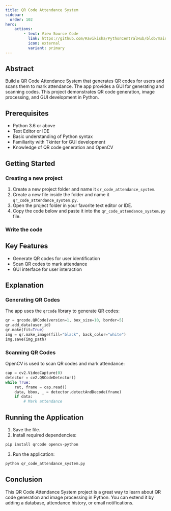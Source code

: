 ```yaml
---
title: QR Code Attendance System
sidebar:
  order: 102
hero:
    actions:
        - text: View Source Code
          link: https://github.com/Ravikisha/PythonCentralHub/blob/main/projects/intermediate/qr_code_attendance_system.py
          icon: external
          variant: primary
---
```


## Abstract

Build a QR Code Attendance System that generates QR codes for users and scans them to mark attendance. The app provides a GUI for generating and scanning codes. This project demonstrates QR code generation, image processing, and GUI development in Python.

## Prerequisites
- Python 3.6 or above
- Text Editor or IDE
- Basic understanding of Python syntax
- Familiarity with Tkinter for GUI development
- Knowledge of QR code generation and OpenCV

## Getting Started
### Creating a new project
1. Create a new project folder and name it `qr_code_attendance_system`.
2. Create a new file inside the folder and name it `qr_code_attendance_system.py`.
3. Open the project folder in your favorite text editor or IDE.
4. Copy the code below and paste it into the `qr_code_attendance_system.py` file.

### Write the code
<FileCode file="projects/intermediate/qr_code_attendance_system.py" lang="python" title="qr_code_attendance_system.py" showLineNumbers={1} />

## Key Features
- Generate QR codes for user identification
- Scan QR codes to mark attendance
- GUI interface for user interaction

## Explanation

### Generating QR Codes
The app uses the `qrcode` library to generate QR codes:
```python title="qr_code_attendance_system.py" showLineNumbers={1}
qr = qrcode.QRCode(version=1, box_size=10, border=5)
qr.add_data(user_id)
qr.make(fit=True)
img = qr.make_image(fill="black", back_color="white")
img.save(img_path)
```

### Scanning QR Codes
OpenCV is used to scan QR codes and mark attendance:
```python title="qr_code_attendance_system.py" showLineNumbers={1}
cap = cv2.VideoCapture(0)
detector = cv2.QRCodeDetector()
while True:
    ret, frame = cap.read()
    data, bbox, _ = detector.detectAndDecode(frame)
    if data:
        # Mark attendance
```

## Running the Application
1. Save the file.
2. Install required dependencies:
```bash
pip install qrcode opencv-python
```
3. Run the application:
```bash
python qr_code_attendance_system.py
```

## Conclusion
This QR Code Attendance System project is a great way to learn about QR code generation and image processing in Python. You can extend it by adding a database, attendance history, or email notifications.
